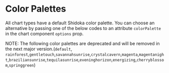 
<Meta title="Grid" of={ColorStories} />

# Color Palettes

All chart types have a default Shidoka color palette. You can choose an alternative by passing one of the below codes to an attribute `colorPalette` in the chart component `options` prop.

NOTE: The following color palettes are deprecated and will be removed in the next major version.(`default`, `rainforest`,`gentletouch`,`savannahsunrise`,`crystalcavern`,`magenta`,`magentanight`,`braziliansunrise`,`tequilasunrise`,`eveninghorizon`,`energizing`,`cherryblossom`,`springgreen`)

<style>
  {`
    .colors {
      display: flex;
    }

    .colors span {
      height: 50px;
    }
  `}
</style>

<Stories />
